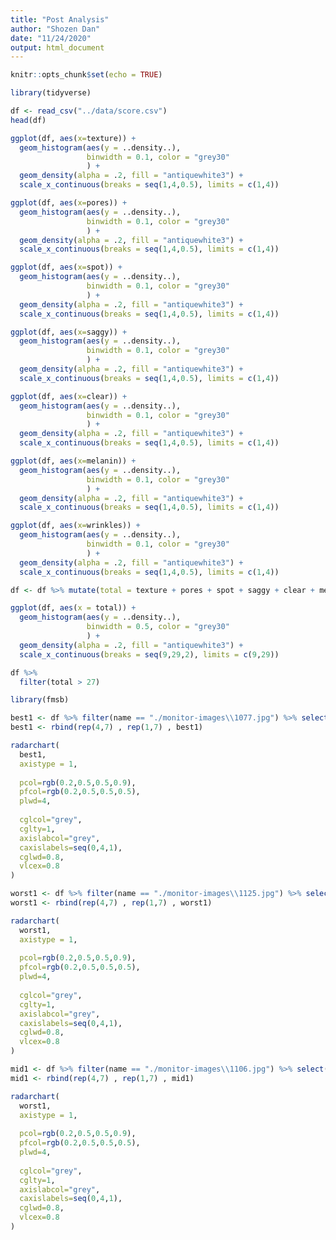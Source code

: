 ```yaml
---
title: "Post Analysis"
author: "Shozen Dan"
date: "11/24/2020"
output: html_document
---
```


```r
knitr::opts_chunk$set(echo = TRUE)
```

```r
library(tidyverse)
```

```r
df <- read_csv("../data/score.csv")
head(df)
```

```r
ggplot(df, aes(x=texture)) + 
  geom_histogram(aes(y = ..density..),
                 binwidth = 0.1, color = "grey30"
                 ) + 
  geom_density(alpha = .2, fill = "antiquewhite3") + 
  scale_x_continuous(breaks = seq(1,4,0.5), limits = c(1,4))
```

```r
ggplot(df, aes(x=pores)) + 
  geom_histogram(aes(y = ..density..),
                 binwidth = 0.1, color = "grey30"
                 ) + 
  geom_density(alpha = .2, fill = "antiquewhite3") + 
  scale_x_continuous(breaks = seq(1,4,0.5), limits = c(1,4))
```
```r
ggplot(df, aes(x=spot)) + 
  geom_histogram(aes(y = ..density..),
                 binwidth = 0.1, color = "grey30"
                 ) + 
  geom_density(alpha = .2, fill = "antiquewhite3") + 
  scale_x_continuous(breaks = seq(1,4,0.5), limits = c(1,4))
```

```r
ggplot(df, aes(x=saggy)) + 
  geom_histogram(aes(y = ..density..),
                 binwidth = 0.1, color = "grey30"
                 ) + 
  geom_density(alpha = .2, fill = "antiquewhite3") + 
  scale_x_continuous(breaks = seq(1,4,0.5), limits = c(1,4))
```
```r
ggplot(df, aes(x=clear)) + 
  geom_histogram(aes(y = ..density..),
                 binwidth = 0.1, color = "grey30"
                 ) + 
  geom_density(alpha = .2, fill = "antiquewhite3") + 
  scale_x_continuous(breaks = seq(1,4,0.5), limits = c(1,4))
```

```r
ggplot(df, aes(x=melanin)) + 
  geom_histogram(aes(y = ..density..),
                 binwidth = 0.1, color = "grey30"
                 ) + 
  geom_density(alpha = .2, fill = "antiquewhite3") + 
  scale_x_continuous(breaks = seq(1,4,0.5), limits = c(1,4))
```

```r
ggplot(df, aes(x=wrinkles)) + 
  geom_histogram(aes(y = ..density..),
                 binwidth = 0.1, color = "grey30"
                 ) + 
  geom_density(alpha = .2, fill = "antiquewhite3") + 
  scale_x_continuous(breaks = seq(1,4,0.5), limits = c(1,4))
```

```r
df <- df %>% mutate(total = texture + pores + spot + saggy + clear + melanin + wrinkles)

ggplot(df, aes(x = total)) + 
  geom_histogram(aes(y = ..density..),
                 binwidth = 0.5, color = "grey30"
                 ) + 
  geom_density(alpha = .2, fill = "antiquewhite3") + 
  scale_x_continuous(breaks = seq(9,29,2), limits = c(9,29))
```

```r
df %>% 
  filter(total > 27)
```

```r
library(fmsb)

best1 <- df %>% filter(name == "./monitor-images\\1077.jpg") %>% select(texture, pores, spot, saggy, clear, melanin, wrinkles)
best1 <- rbind(rep(4,7) , rep(1,7) , best1)

radarchart(
  best1,
  axistype = 1,
  
  pcol=rgb(0.2,0.5,0.5,0.9), 
  pfcol=rgb(0.2,0.5,0.5,0.5),
  plwd=4,
  
  cglcol="grey", 
  cglty=1, 
  axislabcol="grey", 
  caxislabels=seq(0,4,1), 
  cglwd=0.8,
  vlcex=0.8
)
```

```r
worst1 <- df %>% filter(name == "./monitor-images\\1125.jpg") %>% select(texture, pores, spot, saggy, clear, melanin, wrinkles)
worst1 <- rbind(rep(4,7) , rep(1,7) , worst1)

radarchart(
  worst1,
  axistype = 1,
  
  pcol=rgb(0.2,0.5,0.5,0.9), 
  pfcol=rgb(0.2,0.5,0.5,0.5),
  plwd=4,
  
  cglcol="grey", 
  cglty=1, 
  axislabcol="grey", 
  caxislabels=seq(0,4,1), 
  cglwd=0.8,
  vlcex=0.8
)
```


```r
mid1 <- df %>% filter(name == "./monitor-images\\1106.jpg") %>% select(texture, pores, spot, saggy, clear, melanin, wrinkles)
mid1 <- rbind(rep(4,7) , rep(1,7) , mid1)

radarchart(
  worst1,
  axistype = 1,
  
  pcol=rgb(0.2,0.5,0.5,0.9), 
  pfcol=rgb(0.2,0.5,0.5,0.5),
  plwd=4,
  
  cglcol="grey", 
  cglty=1, 
  axislabcol="grey", 
  caxislabels=seq(0,4,1), 
  cglwd=0.8,
  vlcex=0.8
)
```

